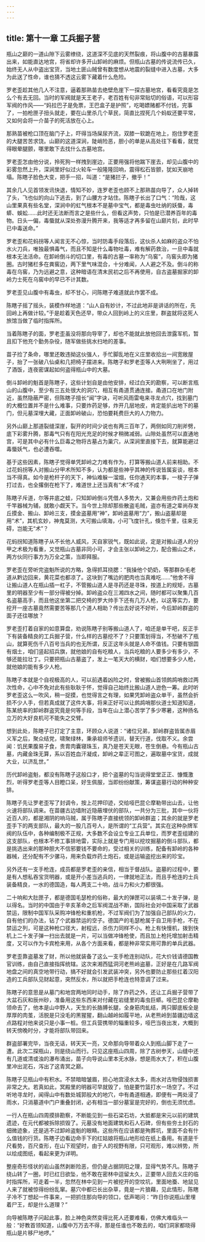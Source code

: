 ```yaml
---
---
---
```

title: 第十一章 工兵掘子营
---




瓶山之巅的一道山隙下云雾缭绕，这道深不见底的天然裂痕，将山腹中的古墓暴露出来，如能直达地宫，将省却许多开山卸岭的麻烦。但瓶山古墓的传说流传已久，始终无人从中盗出宝货，当地土匪山贼曾有数度想从地震的裂缝中进入古墓，大多为此送了性命，谁也猜不透这云雾下藏着什么危险。

罗老歪趁其他几人不注意，逼着那熟苗去绝壁危崖下一探古墓地宫，看看究竟是怎么个有去无回。当时的军阀就是天王老子，老百姓有句非常贴切的俗语，可以形容军阀的作风——“妈拉巴子是免票，王巴盒子是护照”，吃喝嫖赌都不付钱，完事了，一拍枪匣子扭头就走，要在山里杀几个草民，简直比捏死几个蚂蚁还要平常，又如何会将一介苗子的死活放在心上。

那熟苗被枪口顶在脑门子上，吓得当场屎尿齐流，双膝一软跪在地上，抱住罗老歪的大腿苦苦求饶。山巅的这道深涧，陡峭险恶，胆小的单是从高处往下看看，就觉得眼晕腿颤，哪里敢下去找什么古墓地宫。

罗老歪怎由他分说，拎死狗一样拽到崖边，正要用强将他踹下崖去，却见山腹中的彩雾忽然上升，深涧里好似过火轮车一般隆隆回响，震得松石皆颤，犹如天崩地塌。陈瞎子脸色大变，把手一招，叫道：“是猪拦子，撤乎！”

其余几人见首领发讯快退，情知不妙，连罗老歪也顾不上那熟苗向导了，众人掉转了头，飞也似的向山下逃去，到了山腰方才站住。陈瞎子长出了口气：“险哉，这山里果真有些名堂，深涧中的虹气根本不是墓中宝气，都是毒虫吐纳的妖蜃，毒蟒、蜈蚣……此时还无法断而言之是些什么，但看这声势，只怕是已潜养百年的毒物。日头一偏，毒蜃就从深处弥漫升腾开来，我等适才再多留在山巅片刻，此时早已中毒送命。”

罗老歪和花蚂拐等人闻言无不心惊，当时防毒手段落后，这伙杀人如麻的盗众不怕水火刀兵，唯独最惧毒气，而且不知是什么毒物吐毒，难有解药救治，一旦中毒就根本无法活命。在卸岭倒斗的切口里，有毒的古墓一率称为“乌窖”，乌窖头即为猪圈。古时猪栏多在粪窖边，两下里气味混合，十分难闻，人人避之不及。倒斗的称毒在乌窖，乃为远避之意，这种暗语在清末民初之后不再使用，自古盗墓掘家的卸岭力士死在乌窖中的早已不计其数。

罗老歪见山腹中有毒虫，却不甘心，问陈瞎子难道就此作罢不成。

陈瞎子摇了摇头，装模作样地道：“山人自有妙计，不过此地非是讲话的所在，先回岭上再做计较。”于是趁着天色还早，带众人回到岭上的义庄里，群盗就将这死人旅馆当做了临时指挥所。

当着陈瞎子的面，罗老歪虽没将那向导宰了，却也不能就此放他回去泄露军机，暂且扣下他充个勤务杂役，随军做些挑水扫地的差事。

苗子捡了条命，哪里还敢违拗这伙强人，手忙脚乱地在义庄里收拾出一间宽敞屋子，抬了一张破八仙桌和几把椅子摆进来。陈瞎子和罗老歪等人大咧咧坐了，用过了酒饭，连夜密谋起如何盗得瓶山中的大墓。

倒斗卸岭的魁首是陈瞎子，这些计划自是由他安排，经过白天的勘察，可以断言瓶山的山腹中，至少有三五处很大的洞穴，相互有甬道贯通连接。甬道口在地门附近，虽然隐蔽严密，但陈瞎子擅长“闻”字诀，可听风雨雷电来寻龙点穴，找到墓门的大概位置并不是什么难事，只要炸药足够，炸开几层地皮，肯定能扒出地下的墓门，但元墓深埋大藏，正面卸岭破山，恐怕要耗费巨大的人力物力。

另外山巅上那道裂缝深崖，裂开的时间少说也有两三百年了，两侧如同刀削斧劈，底下彩雾升腾，那毒气只有在阳光充足的时候才稍微减弱。山隙处虽然可以直通地宫，可是其中必有什么巨毒之物将古墓占为巢穴，从深涧里直接下去，就算能避过毒蜃妖气，也必遭吞噬。

基于这些因素，陈瞎子觉得单凭卸岭之力难有作为，打算等搬山道人前来相助。不过花蚂拐等人对搬山分甲术所知不多，认为都是些神乎其神的传说皆属妄谈，根本当不得真。如今是枪杆子的天下，神仙难躲一溜烟，任你通天的本事，一梭子子弹打过去，也全撂倒在枪下了，难道世上还当真有“术”不成？

陈瞎子斥道，尔等井底之蛙，只知卸岭倒斗凭借人多势大，又兼会用些炸药土炮和千竿器械为辅，就敢小觑天下。当今世上除却那些散盗毛贼，盗亦有道之辈尚存发丘摸金、搬山、卸岭三支，摸金盗墓用“神”，卸岭盗墓用“力”，搬山盗墓却是用“术”，其机玄妙，神鬼莫测，大可搬山填海，小可飞度针孔，倏忽千里，往来无碍，岂能无“术”？

花蚂拐知道陈瞎子从不长他人威风，灭自家锐气，既如此说，定是对搬山道人的分甲之术极为看重，又觉瓶山古墓非同小可，才会主张以卸岭之力，配合搬山之术，两方伙同行事方为万全之策，当即拜服。

罗老歪在旁听完盗魁所说的方略，急得抓耳挠腮：“我操他个奶奶，等那群杂毛老道从黔边回来，黄花菜也都凉了。这块到了嘴边的肥肉也当真难吃……”他舍不得让搬山道人在瓶山插一杠子，不管搬山道人是寻药还是寻珠，按道上的规矩，古墓里的明器至少有一部分得被分掉。卸岭盗众在三湘四水之间，随时都可以聚集几百名盗墓高手，而且他这坐第二把交椅的罗大帅手下还有几万人枪，以这等实力，要挖开一座古墓竟然需要苦等那几个道人相助？传出去好说不好听，今后卸岭群盗的面子还往哪放？

罗老歪打着自家的如意算盘，劝说陈瞎子别等搬山道人了，咱还是单干吧，反正手下有装备精良的工兵掘子营，什么样的古墓挖不了？只要策划得当，不愁破不了瓶山，就算死伤千八百号当兵的也无所谓，反正这年头就是人命不值钱。只要有银圆有烟土，咱们竖起招兵旗，就他娘的自有吃粮人，当兵吃粮的人要多少有多少，不够还能拉壮丁。只要把瓶山古墓盗了，发上一笔天大的横财，咱们想要多少人枪，就他娘的能有多少人枪。

陈瞎子本就是个自视极高的人，可以前遇着凶险之时，曾被搬山首领鹧鸪哨救过两次性命，心中不免对此有些耿耿于怀，觉得自己始终比搬山道人逊色一筹。此时听罗老歪这么一吹风，稍一捉摸，也觉得言之有理，如果凭卸岭盗众单干，虽然会折损不少人手，但若真成就了这件大事，将来正好可以让鹧鸪哨那伙道士知道知道，陈某统率的卸岭群盗究竟是何等手段，当年在山上潜心苦学了多少寒暑，这种扬名立万的大好良机可不能失之交臂。

想到此处，陈瞎子已打定了主意，环顾众人说道：“诸位兄弟，卸岭群盗皆属赤眉义军之后，聚众结党，啸聚绿林，秉承祖师爷遗训，替天行道，伐取不义。余尝闻：饥民果腹易子食，贵胄肉囊寝珠玉，真乃是苍天无眼，苍生倒悬。今有瓶山古墓，内藏金珠无算，系以百姓血汗凝成，卸岭之辈正可图之，遍取墓中宝货，成就大业，以济乱世。”

历代卸岭盗魁，都没有陈瞎子这般口才，把个盗墓的勾当说得堂堂正正、慷慨激烈，听得罗老歪等人目瞪口呆，好生佩服，当即纷纷献策，筹谋盗墓行动的种种安排。

陈瞎子先让罗老歪写了封调令，按上花押印迹，交给哑巴昆仑摩勒带出山去，让他火速将部队调来。在苗疆古边墙附近隐蔽埋伏的部队，一共分为三批，其中一伙将近百人的，都是湘阴的响马贼，属于陈瞎子直接统领的卸岭群盗；其余的就是罗老歪手下的两支部队，最大的一股几百号人，是所谓的“工兵营”。其实在这种杂牌军阀的队伍中，各种编制极不正规，大多数不会设立专业工兵单位，而罗老歪组建的这支部队，也根本不修工事排地雷，实际上就是专门用以挖坟掘墓的倒斗部队，都是挑选出来的那种胆大不信邪要钱不要命的，受过相关的训练，配备有卸岭的各种器械，还分配有不少骡马，用来负载炸药土炮石，或是运输盗挖出来的珍宝。

另外还有一支手枪连，成员都是罗老歪的亲信，相当于督战队。盗墓的过程中，要是有人想私吞宝货明器，或是开小差当逃兵的，一律就地正法，而且手枪连的士兵装备精良，一水的德国造，每人两支二十响，战斗力和火力都很强。

二十响和大肚匣子，都是德国毛瑟枪的俗称，最大的弹匣可以装填二十发子弹，是以得名。当时的中国由于辛亥革命之后军阀混战不断，国际社会对中国采取了武器禁运，限制中国军队采购冲锋枪和重机枪，不过军阀们为了加强自己部队的火力，自有他们的办法，钻了个武器禁运的空子。德国产的毛瑟枪属于自卫用手枪，不在禁运之列，可是这种枪口径大，射程远，杀伤力同样不小。枪上有快慢机，拨到快机上二十发子弹一扫出去就是一片，可以当做冲锋枪使，而且加上枪托增加射击精度，又可以作为卡宾枪来用，从各个方面来看，都是种非常实用可靠的单兵武器。

罗老歪靠盗墓发了财，所以他就装备了这么一支手枪连别动队，花大价钱请德国教官训练，由自己直接指挥统辖。这次来湘西猛洞河老熊岭盗墓，正好是在几路军阀地盘之间的真空地带行动，搞不好就会引发武装冲突，另外也要防止那些扛着汉阳造的工兵部队见财起意，突然反水，所以就把手枪连也特意调了过来。

陈瞎子的意思是从墓门和地宫两地同时动手，除了炸药之外，还让工兵掘子营带了大盆石灰和辰州砂，准备用这些东西来对付藏在岩缝里的毒虫巨蟒。哑巴昆仑摩勒领命去了，他本是山中野人，天生的长胳膊长腿，全身筋肉虬结，两只脚底板全是厚厚的肉茧，活脱是只没毛的黑猩猩，翻山越岭如履平地，从老熊岭到苗疆边墙这点路程对他来说只是小事一桩。但工兵营携带的辎重较多，哑巴当夜出发，大概到转天傍晚时分，才能将部队带回来。

群盗部署完毕，当夜无话，转天天一亮，又命那向导带着众人到瓶山脚下走了一遭。此次二探瓶山，则是绕山而行。只见这座瓶山四周，除了古树参天，山缝中还有几道或清或浊的瀑布涌出，苗子向导说山里本无水脉，想是雨水大了，积在山腹里冲出泥石，泻出了这青冥之巅。

陈瞎子见瓶山中有积水。不禁暗暗皱眉，担心地宫浸水太多，雨水对古物侵蚀损害非常之大。若真如此，冥殿里的明器可早就毁了，怕是要竹篮打水一场空了。不过听地寻龙时，闻得山中有数处城郭般大的地穴，中有甬道相通，即便有一两处浸了雨水，只消墓道中门户重叠封闭，必有相当一部分墓室是完好的，倒也无须忧虑。

一行人在瓶山四周摸排勘察，不断能见到一些石梁石坊，大抵都是宋元以前的建筑遗迹，在元代都被拆除损毁了。元墓没有地面建筑和石人石碑，但有些夯土封石的细微迹象，还是逃不过卸岭盗魁的眼睛。这些所在应该都是殉葬坑，里面不会有什么值钱的行货。陈瞎子边看边命手下的红姑娘将瓶山地形绘在纸上备用。有道是千尺看势，百尺查形，在山下观望时，由于人的视野有限，只可观形，难以辨势，所以绘成图纸，看起来更为详明。

整座奇形怪状的岩山虽然剥断险恶，但仍是占据阴阳之理，显得气势不凡。陈瞎子绕山转了一圈，时已红日欲坠，他不敢在密林中逗留太久，正要带人回去义庄的临时指挥所，可走着一半，忽然在林中见到一片被挖开的空坟坑，里面地蚕、地鼠见人来了就被惊得纷纷乱窜。墓穴中都已长出杂草，竟是一片狼藉，见此情形，陈瞎子冷不丁想起一件事来，一把抓住那向导的领口，低声喝问：“昨日你说瓶山里埋着尸王，却是什么道理？”

向导被陈瞎子问起此事，脸上神色突然变得比死人还要难看，仿佛大难临头一般：“好教首领知道，山腹中万万去不得，那是任谁也不敢去的，咱们洞家都晓得瓶山是片移尸地啰。”